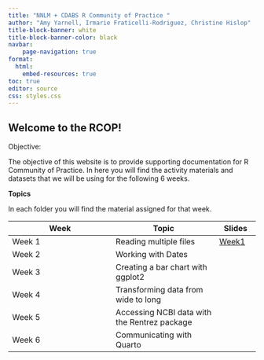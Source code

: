 ```yaml
---
title: "NNLM + CDABS R Community of Practice "
author: "Amy Yarnell, Irmarie Fraticelli-Rodriguez, Christine Hislop"
title-block-banner: white
title-block-banner-color: black
navbar:
    page-navigation: true
format: 
  html:
    embed-resources: true
toc: true
editor: source
css: styles.css
---
```


## Welcome to the RCOP!

Objective: 

The objective of this website is to provide supporting documentation for R Community of Practice. In here you will find the activity materials and datasets that we will be using for the following 6 weeks.

**Topics**

In each folder you will find the material assigned for that week.

| Week  | Topic | Slides |
| ------------- | ------------- |-----|
| Week 1  | Reading multiple files  | [Week1](Week01/week01_slides.html) |
| Week 2  | Working with Dates  ||
| Week 3  | Creating a bar chart with ggplot2 ||
| Week 4  | Transforming data from wide to long |
| Week 5  | Accessing NCBI data with the Rentrez package ||
| Week 6  | Communicating with Quarto  ||